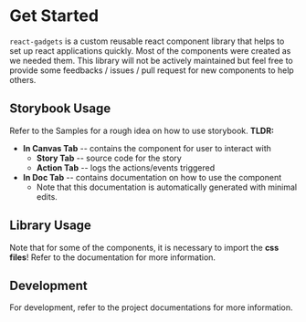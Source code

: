 
<Meta title='Welcome|Intro' />

# Get Started

`react-gadgets` is a custom reusable react component library that helps to set up react applications quickly. Most of the components were created as we needed them. This library will not be actively maintained but feel free to provide some feedbacks / issues / pull request for new components to help others.

## Storybook Usage

Refer to the Samples for a rough idea on how to use storybook. **TLDR:**
- **In Canvas Tab** -- contains the component for user to interact with
    - **Story Tab** -- source code for the story
    - **Action Tab** -- logs the actions/events triggered
- **In Doc Tab** -- contains documentation on how to use the component
    - Note that this documentation is automatically generated with minimal edits.

## Library Usage

Note that for some of the components, it is necessary to import the **css files**! Refer to the documentation for more information.

## Development

For development, refer to the project documentations for more information.
